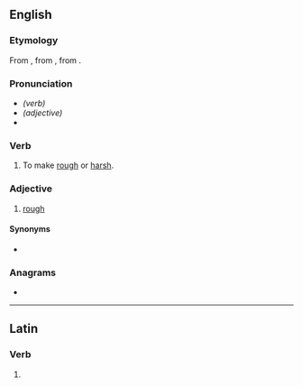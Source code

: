 ==English==

===Etymology===
From {{etyl|la|en}} {{m|la|asperatus}}, from {{m|la|asperare||to make rough}}, from {{m|la|asper||rough}}.

===Pronunciation===
* ''(verb)'' {{IPA|en|/æspəɹeɪt/}}
* ''(adjective)'' {{IPA|en|/æspəɹət/}}
* {{homophones|en|aspirate}}

===Verb===
{{en-verb|asperat}}

# To make [[rough]] or [[harsh]].

===Adjective===
{{en-adj}}

# [[rough]]

====Synonyms====
* {{l|en|asperous}}

===Anagrams===
* {{anagrams|en|a=aaeeprst|separate}}

----

==Latin==

===Verb===
{{la-verb-form|asperāte}}

# {{inflection of|la|asperō||2|p|pres|actv|impr}}